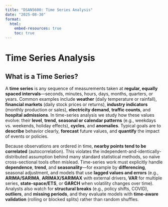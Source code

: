 ```yaml
---
title: "DSAN5600: Time Series Analysis"
date: "2025-08-30"
format:
  html:
    embed-resources: true
    toc: true
---
```

# Time Series Analysis

## What is a Time Series?

A **time series** is any sequence of measurements taken at **regular, equally spaced intervals**—seconds, minutes, hours, days, months, quarters, or years. Common examples include **weather** (daily temperature or rainfall), **financial markets** (daily stock prices or returns), **industry indicators** (monthly production or sales), **electricity demand**, **traffic counts**, and **hospital admissions**. In time-series analysis we study how these values evolve: their **level**, **trend**, **seasonal or calendar patterns** (e.g., weekdays vs. weekends, holiday effects), **cycles**, and **anomalies**. Typical goals are to **describe** behavior clearly, **forecast** future values, and **quantify** the impact of events or policies.

Because observations are ordered in time, **nearby points tend to be correlated** (autocorrelation). This violates the independent-and-identically-distributed assumption behind many standard statistical methods, so naïve cross-sectional tools often mislead. Time-series work must explicitly handle **dependence**, **trend**, and **seasonality**—for example by **differencing**, seasonal adjustment, and models that use **lagged values and errors** (e.g., **ARIMA/SARIMA**, **ARIMAX/SARIMAX** with external drivers, **VAR** for multiple series, **state-space/ETS**, or **GARCH** when volatility changes over time). Analysts also watch for **structural breaks** (e.g., policy shifts, COVID), **outliers**, and **missing periods**, and they evaluate models with **time-aware validation** (rolling or blocked splits) rather than random shuffles.
